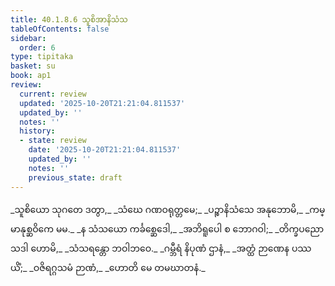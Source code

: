 ```yaml
---
title: 40.1.8.6 သူစိအာနိသံသ
tableOfContents: false
sidebar:
  order: 6
type: tipitaka
basket: su
book: ap1
review:
  current: review
  updated: '2025-10-20T21:21:04.811537'
  updated_by: ''
  notes: ''
  history:
  - state: review
    date: '2025-10-20T21:21:04.811537'
    updated_by: ''
    notes: ''
    previous_state: draft
---
```



<DynamicBreadcrumb />


<ReviewStatus review={frontmatter.review} showDetails={true} />

<HypothesisAnnotation frontmatter={frontmatter} />

<Division number="109" book="ap1" e="ch" v="20" p="360">

<Paragraph number="4406" type="verses" book="ap1">
_သူစိယော သုဂတေ ဒတွာ,_  
_သံဃေ ဂဏဝရုတ္တမေ;_  
_ပဉ္စာနိသံသေ အနုဘောမိ,_  
_ကမ္မာနုစ္ဆဝိကေ မမ._  

</Paragraph>

</Division>
<Division number="110" book="ap1" e="ch" v="20" p="360">

<Paragraph number="4407" type="verses" book="ap1">
_န သံသယော ကင်္ခစ္ဆေဒေါ,_  
_အဘိရူပေါ စ ဘောဂဝါ;_  
_တိက္ခပညော သဒါ ဟောမိ,_  
_သံသရန္တော ဘဝါဘဝေ._  

</Paragraph>

</Division>
<Division number="111" book="ap1" e="ch" v="20" p="360">

<Paragraph number="4408" type="verses" book="ap1">
_ဂမ္ဘီရံ နိပုဏံ ဌာနံ,_  
_အတ္ထံ ဉာဏေန ပဿယိံ;_  
_ဝဇိရဂ္ဂသမံ ဉာဏံ,_  
_ဟောတိ မေ တမဃာတနံ._
</Paragraph>
</Division>